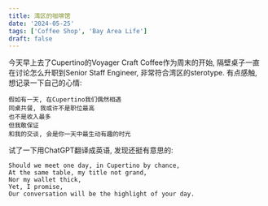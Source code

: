 ```yaml
---
title: 湾区的咖啡馆
date: '2024-05-25'
tags: ['Coffee Shop', 'Bay Area Life']
draft: false
---
```


今天早上去了Cupertino的Voyager Craft Coffee作为周末的开始, 隔壁桌子一直在讨论怎么升职到Senior Staff Engineer, 非常符合湾区的sterotype. 有点感触, 想记录一下自己的心情:

```
假如有一天, 在Cupertino我们偶然相遇
同桌共餐, 我或许不是职位最高
也不是收入最多
但我敢保证
和我的交谈, 会是你一天中最生动有趣的时光
```

试了一下用ChatGPT翻译成英语, 发现还挺有意思的:

```
Should we meet one day, in Cupertino by chance,
At the same table, my title not grand,
Nor my wallet thick,
Yet, I promise,
Our conversation will be the highlight of your day.
```

